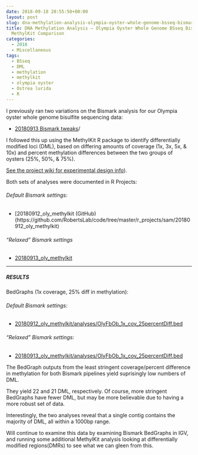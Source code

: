 ```yaml
---
date: 2018-09-18 20:55:50+00:00
layout: post
slug: dna-methylation-analysis-olympia-oyster-whole-genome-bsseq-bismark-pipeline-methylkit-comparison
title: DNA Methylation Analysis – Olympia Oyster Whole Genome BSseq Bismark Pipeline
  MethylKit Comparison
categories:
  - 2018
  - Miscellaneous
tags:
  - BSseq
  - DML
  - methylation
  - methylkit
  - olympia oyster
  - Ostrea lurida
  - R
---
```


I previously ran two variations on the Bismark analysis for our Olympia oyster whole genome bisulfite sequencing data:





  * [20180913 Bismark tweaks](https://robertslab.github.io/sams-notebook/posts/2018-09-13-dna-methylation-analysis-olympia-oyster-whole-genome-bsseq-bismark-pipeline-comparison/)/



I followed this up using the MethylKit R package to identify differentially modified loci (DML), based on differing amounts of coverage (1x, 3x, 5x, & 10x) and percent methylation differences between the two groups of oysters (25%, 50%, & 75%).

[See the project wiki for experimental design info](https://github.com/RobertsLab/project-olympia.oyster-genomic/wiki/Whole-genome-BSseq-December-2015)).

Both sets of analyses were documented in R Projects:



###### Default Bismark settings:







  * [20180912_oly_methylkit (GitHub)(https://github.com/RobertsLab/code/tree/master/r_projects/sam/20180912_oly_methylkit)





###### "Relaxed" Bismark settings







  * [20180913_oly_methylkit](https://github.com/RobertsLab/code/tree/master/r_projects/sam/20180913_oly_methylkit)





* * *





##### RESULTS



BedGraphs (1x coverage, 25% diff in methylation):



###### Default Bismark settings:







  * [20180912_oly_methylkit/analyses/OlyFbOb_1x_cov_25percentDiff.bed](https://github.com/RobertsLab/code/blob/master/r_projects/sam/20180912_oly_methylkit/analyses/OlyFbOb_1x_cov_25percentDiff.bed)





###### "Relaxed" Bismark settings:







  * [20180913_oly_methylkit/analyses/OlyFbOb_1x_cov_25percentDiff.bed](https://github.com/RobertsLab/code/blob/master/r_projects/sam/20180913_oly_methylkit/analyses/OlyFbOb_1x_cov_25percentDiff.bed)



The BedGraph outputs from the least stringent coverage/percent difference in methylation for both Bismark pipelines yield suprisingly low numbers of DML.

They yield 22 and 21 DML, respectively. Of course, more stringent BedGraphs have fewer DML, but may be more believable due to having a more robust set of data.

Interestingly, the two analyses reveal that a single contig contains the majority of DML, all within a 1000bp range.

Will continue to examine this data by examining Bismark BedGraphs in IGV, and running some additional MethylKit analysis looking at differentially modified regions(DMRs) to see what we can gleen from this.
